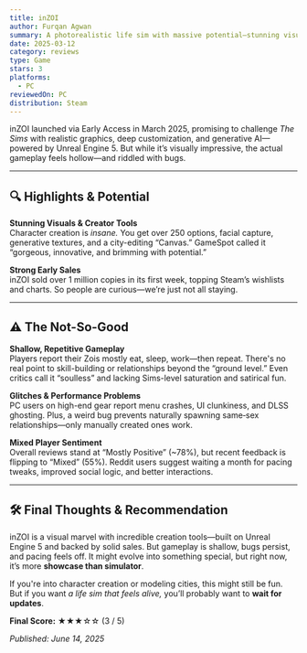 ```yaml
---
title: inZOI
author: Furqan Agwan
summary: A photorealistic life sim with massive potential—stunning visuals and customization, but shallow gameplay, glitches, and pacing issues mean you might want to wait.
date: 2025-03-12
category: reviews
type: Game
stars: 3
platforms:
  - PC
reviewedOn: PC
distribution: Steam
---
```


inZOI launched via Early Access in March 2025, promising to challenge *The Sims* with realistic graphics, deep customization, and generative AI—powered by Unreal Engine 5. But while it’s visually impressive, the actual gameplay feels hollow—and riddled with bugs.

---

## 🔍 Highlights & Potential

**Stunning Visuals & Creator Tools**  
Character creation is *insane.* You get over 250 options, facial capture, generative textures, and a city-editing “Canvas.” GameSpot called it “gorgeous, innovative, and brimming with potential.”

**Strong Early Sales**  
inZOI sold over 1 million copies in its first week, topping Steam’s wishlists and charts. So people are curious—we’re just not all staying.

---

## ⚠️ The Not-So-Good

**Shallow, Repetitive Gameplay**  
Players report their Zois mostly eat, sleep, work—then repeat. There's no real point to skill-building or relationships beyond the “ground level.” Even critics call it “soulless” and lacking Sims-level saturation and satirical fun.

**Glitches & Performance Problems**  
PC users on high-end gear report menu crashes, UI clunkiness, and DLSS ghosting. Plus, a weird bug prevents naturally spawning same‑sex relationships—only manually created ones work.

**Mixed Player Sentiment**  
Overall reviews stand at “Mostly Positive” (~78%), but recent feedback is flipping to “Mixed” (55%). Reddit users suggest waiting a month for pacing tweaks, improved social logic, and better interactions.

---

## 🛠 Final Thoughts & Recommendation

inZOI is a visual marvel with incredible creation tools—built on Unreal Engine 5 and backed by solid sales. But gameplay is shallow, bugs persist, and pacing feels off. It might evolve into something special, but right now, it’s more **showcase than simulator**.

If you're into character creation or modeling cities, this might still be fun. But if you want *a life sim that feels alive,* you’ll probably want to **wait for updates**.

**Final Score:** ★★★☆☆ (3 / 5)

_Published: June 14, 2025_
